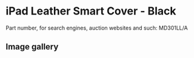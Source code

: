 
# iPad Leather Smart Cover - Black

Part number, for search engines, auction websites and such: MD301LL/A

## Image gallery

<div style={{ width: "768px" }}>
  <GalleryComponent
    images={[
      {
        original: "/everysource/MD301.webp",
        thumbnail: "/everypreview/MD301.webp",
      },
      {
        original: "/everysource/MD301_AV1_BLACK.webp",
        thumbnail: "/everypreview/MD301_AV1_BLACK.webp",
      },
      {
        original: "/everysource/MD301_AV1_WHITE.webp",
        thumbnail: "/everypreview/MD301_AV1_WHITE.webp",
      },
      {
        original: "/everysource/MD301_AV2_BLACK.webp",
        thumbnail: "/everypreview/MD301_AV2_BLACK.webp",
      },
      {
        original: "/everysource/MD301_AV2_WHITE.webp",
        thumbnail: "/everypreview/MD301_AV2_WHITE.webp",
      },
      {
        original: "/everysource/MD301_AV3.webp",
        thumbnail: "/everypreview/MD301_AV3.webp",
      },
      {
        original: "/everysource/MD301_AV3_BLACK.webp",
        thumbnail: "/everypreview/MD301_AV3_BLACK.webp",
      },
      {
        original: "/everysource/MD301_AV3_WHITE.webp",
        thumbnail: "/everypreview/MD301_AV3_WHITE.webp",
      },
      {
        original: "/everysource/MD301_AV4.webp",
        thumbnail: "/everypreview/MD301_AV4.webp",
      },
      {
        original: "/everysource/MD301_AV4_BLACK.webp",
        thumbnail: "/everypreview/MD301_AV4_BLACK.webp",
      },
      {
        original: "/everysource/MD301_AV4_WHITE.webp",
        thumbnail: "/everypreview/MD301_AV4_WHITE.webp",
      },
      {
        original: "/everysource/MD301_AV5.webp",
        thumbnail: "/everypreview/MD301_AV5.webp",
      }
    ]}
  />
</div>